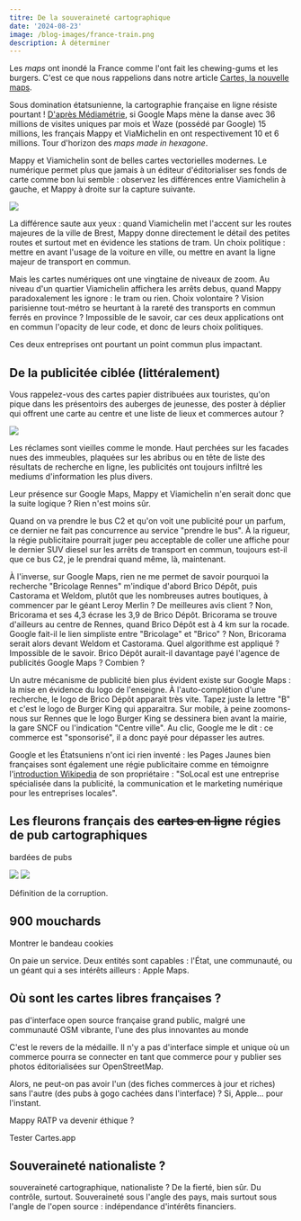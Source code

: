 ```yaml
---
titre: De la souveraineté cartographique
date: '2024-08-23'
image: /blog-images/france-train.png
description: À déterminer
---
```



Les _maps_ ont inondé la France comme l'ont fait les chewing-gums et les burgers. C'est ce que nous rappelions dans notre article [Cartes, la nouvelle maps](http://localhost:8080/blog/maps-cartes).

Sous domination étatsunienne, la cartographie française en ligne résiste pourtant ! [D'après Médiamétrie](https://www.challenges.fr/entreprise/tech-numerique/calculs-d-itineraires-en-15-ans-google-maps-et-waze-ont-ecrase-mappy-et-tomtom_699369), si Google Maps mène la danse avec 36 millions de visites uniques par mois et Waze (possédé par Google) 15 millions, les français Mappy et ViaMichelin en ont respectivement 10 et 6 millions. Tour d'horizon des _maps made in hexagone_.

Mappy et Viamichelin sont de belles cartes vectorielles modernes. Le numérique permet plus que jamais à un éditeur d'éditorialiser ses fonds de carte comme bon lui semble : observez les différences entre Viamichelin à gauche, et Mappy à droite sur la capture suivante.

![](/blog-images/mappy-viamichelin.png)

La différence saute aux yeux : quand Viamichelin met l'accent sur les routes majeures de la ville de Brest, Mappy donne directement le détail des petites routes et surtout met en évidence les stations de tram. Un choix politique : mettre en avant l'usage de la voiture en ville, ou mettre en avant la ligne majeur de transport en commun.

Mais les cartes numériques ont une vingtaine de niveaux de zoom. Au niveau d'un quartier Viamichelin affichera les arrêts debus, quand Mappy paradoxalement les ignore : le tram ou rien. Choix volontaire ? Vision parisienne tout-métro se heurtant à la rareté des transports en commun ferrés en province ? Impossible de le savoir, car ces deux applications ont en commun l'opacity de leur code, et donc de leurs choix politiques.

Ces deux entreprises ont pourtant un point commun plus impactant.

## De la publicitée ciblée (littéralement)

Vous rappelez-vous des cartes papier distribuées aux touristes, qu'on pique dans les présentoirs des auberges de jeunesse, des poster à déplier qui offrent une carte au centre et une liste de lieux et commerces autour ?

![](/blog-images/Carte-touristique-de-Marseille-2019-2020.jpg)

Les réclames sont vieilles comme le monde. Haut perchées sur les facades nues des immeubles, plaquées sur les abribus ou en tête de liste des résultats de recherche en ligne, les publicités ont toujours infiltré les mediums d'information les plus divers.

Leur présence sur Google Maps, Mappy et Viamichelin n'en serait donc que la suite logique ? Rien n'est moins sûr.

Quand on va prendre le bus C2 et qu'on voit une publicité pour un parfum, ce dernier ne fait pas concurrence au service "prendre le bus". À la rigueur, la régie publicitaire pourrait juger peu acceptable de coller une affiche pour le dernier SUV diesel sur les arrêts de transport en commun, toujours est-il que ce bus C2, je le prendrai quand même, là, maintenant.

À l'inverse, sur Google Maps, rien ne me permet de savoir pourquoi la recherche "Bricolage Rennes" m'indique d'abord Brico Dépôt, puis Castorama et Weldom, plutôt que les nombreuses autres boutiques, à commencer par le géant Leroy Merlin ? De meilleures avis client ? Non, Bricorama et ses 4,3 écrase les 3,9 de Brico Dépôt. Bricorama se trouve d'ailleurs au centre de Rennes, quand Brico Dépôt est à 4 km sur la rocade. Google fait-il le lien simpliste entre "Bricolage" et "Brico" ? Non, Bricorama serait alors devant Weldom et Castorama. Quel algorithme est appliqué ? Impossible de le savoir. Brico Dépôt aurait-il davantage payé l'agence de publicités Google Maps ? Combien ?

Un autre mécanisme de publicité bien plus évident existe sur Google Maps : la mise en évidence du logo de l'enseigne. À l'auto-complétion d'une recherche, le logo de Brico Dépôt apparait très vite. Tapez juste la lettre "B" et c'est le logo de Burger King qui apparaitra. Sur mobile, à peine zoomons-nous sur Rennes que le logo Burger King se dessinera bien avant la mairie, la gare SNCF ou l'indication "Centre ville". Au clic, Google me le dit : ce commerce est "sponsorisé", il a donc payé pour dépasser les autres.

Google et les Étatsuniens n'ont ici rien inventé : les Pages Jaunes bien françaises sont également une régie publicitaire comme en témoignre l'[introduction Wikipedia](https://fr.wikipedia.org/wiki/Solocal) de son propriétaire : "SoLocal est une entreprise spécialisée dans la publicité, la communication et le marketing numérique pour les entreprises locales".

## Les fleurons français des ~~cartes en ligne~~ régies de pub cartographiques

bardées de pubs

![](/blog-images/mappy-pubs.png)
![](/blog-images/mappy-pubs-2.png)

Définition de la corruption.

## 900 mouchards

Montrer le bandeau cookies

On paie un service. Deux entités sont capables : l'État, une communauté, ou un géant qui a ses intérêts ailleurs : Apple Maps.

## Où sont les cartes libres françaises ?

pas d'interface open source française grand public, malgré une communauté OSM vibrante, l'une des plus innovantes au monde

C'est le revers de la médaille. Il n'y a pas d'interface simple et unique où un commerce pourra se connecter en tant que commerce pour y publier ses photos éditorialisées sur OpenStreetMap.

Alors, ne peut-on pas avoir l'un (des fiches commerces à jour et riches) sans l'autre (des pubs à gogo cachées dans l'interface) ? Si, Apple... pour l'instant.

Mappy RATP va devenir éthique ?

<CTA>Tester Cartes.app</CTA>

## Souveraineté nationaliste ?

souveraineté cartographique, nationaliste ? De la fierté, bien sûr. Du contrôle, surtout. Souveraineté sous l'angle des pays, mais surtout sous l'angle de l'open source : indépendance d'intérêts financiers.
